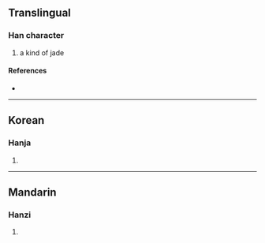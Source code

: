 {{character info/new}}
==Translingual==

===Han character===
{{Han char|rn=96|rad=玉|as=13|sn=17|four=18140|canj=MGTRK|ids=⿰𤣩敬}}

# a kind of jade

====References====
* {{Han ref|kx=0742.260|dkj=21266|dj=1151.330|hdz=21137.020|uh=74A5|ud=29861|bh=ED6D|bd=60781}}

----

==Korean==

===Hanja===
{{ko-hanja|hangeul=경|eumhun=|rv=gyeong|mr=kyŏng|y=kyeng}}

# {{defn|lang=ko|sort=玉13}}

----

==Mandarin==

===Hanzi===
{{cmn-hanzi|pin=[[jǐng]] ([[jing3]])|wg=ching<sup>3</sup>}}

# {{defn|lang=cmn|sort=玉13}}